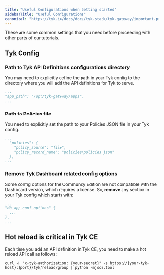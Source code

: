 ```yaml
---
title: "Useful Configurations when Getting started"
sidebarTitle: "Useful Configurations"
canonical: "https://tyk.io/docs/docs/tyk-stack/tyk-gateway/important-prerequisites"
---
```


These are some common settings that you need before proceeding with other parts of our tutorials.

## Tyk Config

### Path to Tyk API Definitions configurations directory

You may need to explicitly define the path in your Tyk config to the directory where you will add
the API definitions for Tyk to serve.

```yaml
...
"app_path": "/opt/tyk-gateway/apps",
...
```

### Path to Policies file

You need to explicitly set the path to your Policies JSON file in your Tyk config.

```yaml
...
  "policies": {
    "policy_source": "file",
    "policy_record_name": "policies/policies.json"
  },
...
```

### Remove Tyk Dashboard related config options

Some config options for the Community Edition are not compatible with the Dashboard
version, which requires a license. So, **remove** any section in your Tyk config which
starts with:

```yaml
...
"db_app_conf_options" {
  ...
},
...
```

## Hot reload is critical in Tyk CE

Each time you add an API definition in Tyk CE, you need to make a hot reload API call as follows:

```curl
curl -H "x-tyk-authorization: {your-secret}" -s https://{your-tyk-host}:{port}/tyk/reload/group | python -mjson.tool
```
